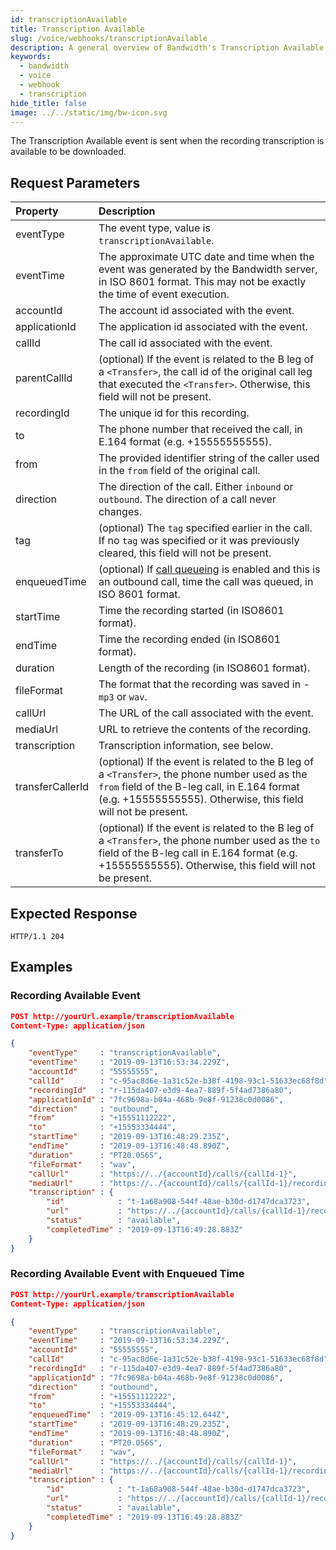 ```yaml
---
id: transcriptionAvailable
title: Transcription Available
slug: /voice/webhooks/transcriptionAvailable
description: A general overview of Bandwidth's Transcription Available Webhook
keywords:
  - bandwidth
  - voice
  - webhook
  - transcription
hide_title: false
image: ../../static/img/bw-icon.svg
---
```



The Transcription Available event is sent when the recording transcription is available to be downloaded.

## Request Parameters

| Property          | Description |
|:------------------|:------------|
| eventType         | The event type, value is `transcriptionAvailable`. |
| eventTime         | The approximate UTC date and time when the event was generated by the Bandwidth server, in ISO 8601 format. This may not be exactly the time of event execution. |
| accountId         | The account id associated with the event. |
| applicationId     | The application id associated with the event. |
| callId            | The call id associated with the event. |
| parentCallId      | (optional) If the event is related to the B leg of a `<Transfer>`, the call id of the original call leg that executed the `<Transfer>`. Otherwise, this field will not be present. |
| recordingId       | The unique id for this recording. |
| to                | The phone number that received the call, in E.164 format (e.g. +15555555555). |
| from              | The provided identifier string of the caller used in the `from` field of the original call. |
| direction         | The direction of the call. Either `inbound` or `outbound`. The direction of a call never changes. |
| tag               | (optional) The `tag` specified earlier in the call. If no `tag` was specified or it was previously cleared, this field will not be present. |
| enqueuedTime      | (optional) If [call queueing](/apis/voice#operation/createCall) is enabled and this is an outbound call, time the call was queued, in ISO 8601 format. |
| startTime         | Time the recording started (in ISO8601 format). |
| endTime           | Time the recording ended (in ISO8601 format). |
| duration          | Length of the recording (in ISO8601 format). |
| fileFormat        | The format that the recording was saved in - `mp3` or `wav`. |
| callUrl           | The URL of the call associated with the event. |
| mediaUrl          | URL to retrieve the contents of the recording. |
| transcription     | Transcription information, see below. |
| transferCallerId | (optional) If the event is related to the B leg of a `<Transfer>`, the phone number used as the `from` field of the B-leg call, in E.164 format (e.g. +15555555555). Otherwise, this field will not be present. |
| transferTo       | (optional) If the event is related to the B leg of a `<Transfer>`, the phone number used as the `to` field of the B-leg call in E.164 format (e.g. +15555555555). Otherwise, this field will not be present. |

## Expected Response

```http
HTTP/1.1 204
```

## Examples

### Recording Available Event

```json
POST http://yourUrl.example/transcriptionAvailable
Content-Type: application/json

{
	"eventType"     : "transcriptionAvailable",
	"eventTime"     : "2019-09-13T16:53:34.229Z",
	"accountId"     : "55555555",
	"callId"        : "c-95ac8d6e-1a31c52e-b38f-4198-93c1-51633ec68f8d",
	"recordingId"   : "r-115da407-e3d9-4ea7-889f-5f4ad7386a80",
	"applicationId" : "7fc9698a-b04a-468b-9e8f-91238c0d0086",
	"direction"     : "outbound",
	"from"          : "+15551112222",
	"to"            : "+15553334444",
	"startTime"     : "2019-09-13T16:48:29.235Z",
	"endTime"       : "2019-09-13T16:48:48.890Z",
	"duration"      : "PT20.056S",
	"fileFormat"    : "wav",
	"callUrl"       : "https://../{accountId}/calls/{callId-1}",
	"mediaUrl"      : "https://../{accountId}/calls/{callId-1}/recordings/{recordingId}/media",
	"transcription" : {
		"id"            : "t-1a68a908-544f-48ae-b30d-d1747dca3723",
		"url"           : "https://../{accountId}/calls/{callId-1}/recordings/{recordingId}/transcription",
		"status"        : "available",
		"completedTime" : "2019-09-13T16:49:28.883Z"
	}
}
```

### Recording Available Event with Enqueued Time

```json
POST http://yourUrl.example/transcriptionAvailable
Content-Type: application/json

{
	"eventType"     : "transcriptionAvailable",
	"eventTime"     : "2019-09-13T16:53:34.229Z",
	"accountId"     : "55555555",
	"callId"        : "c-95ac8d6e-1a31c52e-b38f-4198-93c1-51633ec68f8d",
	"recordingId"   : "r-115da407-e3d9-4ea7-889f-5f4ad7386a80",
	"applicationId" : "7fc9698a-b04a-468b-9e8f-91238c0d0086",
	"direction"     : "outbound",
	"from"          : "+15551112222",
	"to"            : "+15553334444",
	"enqueuedTime"  : "2019-09-13T16:45:12.644Z",
	"startTime"     : "2019-09-13T16:48:29.235Z",
	"endTime"       : "2019-09-13T16:48:48.890Z",
	"duration"      : "PT20.056S",
	"fileFormat"    : "wav",
	"callUrl"       : "https://../{accountId}/calls/{callId-1}",
	"mediaUrl"      : "https://../{accountId}/calls/{callId-1}/recordings/{recordingId}/media",
	"transcription" : {
		"id"            : "t-1a68a908-544f-48ae-b30d-d1747dca3723",
		"url"           : "https://../{accountId}/calls/{callId-1}/recordings/{recordingId}/transcription",
		"status"        : "available",
		"completedTime" : "2019-09-13T16:49:28.883Z"
	}
}
```